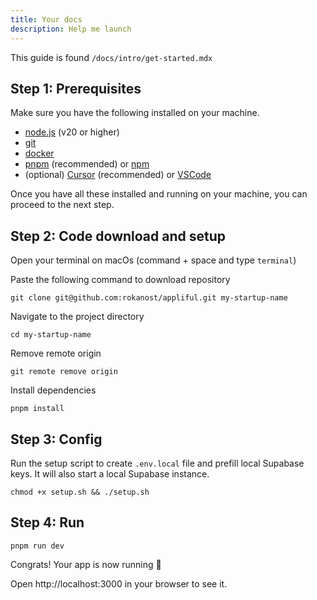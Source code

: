 ```yaml
---
title: Your docs
description: Help me launch
---
```


This guide is found `/docs/intro/get-started.mdx`

## Step 1: Prerequisites

Make sure you have the following installed on your machine.

- [node.js](https://nodejs.org/en/) (v20 or higher)
- [git](https://git-scm.com/)
- [docker](https://www.docker.com/)
- [pnpm](https://pnpm.io/) (recommended) or [npm](https://www.npmjs.com/)
- (optional) [Cursor](https://www.cursor.com/) (recommended) or [VSCode](https://code.visualstudio.com/)

Once you have all these installed and running on your machine, you can proceed to the next step.

## Step 2: Code download and setup

Open your terminal on macOs (command + space and type `terminal`)

Paste the following command to download repository

```
git clone git@github.com:rokanost/appliful.git my-startup-name
```

Navigate to the project directory

```
cd my-startup-name
```

Remove remote origin

```
git remote remove origin
```

Install dependencies

```
pnpm install
```

## Step 3: Config

Run the setup script to create `.env.local` file and prefill local Supabase keys.
It will also start a local Supabase instance.

```
chmod +x setup.sh && ./setup.sh
```

## Step 4: Run

```
pnpm run dev
```

Congrats! Your app is now running 🎉

Open http://localhost:3000 in your browser to see it.

